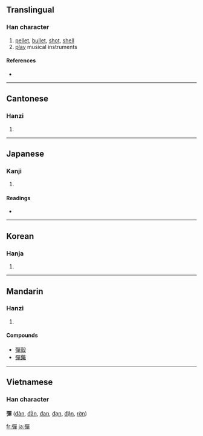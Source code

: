 {{see|弹|弾}}
==Translingual==

===Han character===
{{Han char|rn=57|rad=弓|as=12|sn=15|four=1625<sub>6</sub>|canj=弓口口十 (NRRJ)}}

# [[pellet]], [[bullet]], [[shot]], [[shell]]
# [[play]] musical instruments

====References====
* {{Han ref|kx=0360.450|dkj=09865|dj=0678.330|hdz=21002.080|uh=5F48|ud=24392|bh=BC75|bd=48245}}

----

==Cantonese==

===Hanzi===
{{yue-hanzi|jyut=|y=daan6, taan4}}

# {{defn|Cantonese}}

----

==Japanese==

===Kanji===
{{ja-kanji|grade=|rs=弓12}}

# {{defn|Japanese}}

====Readings====
* {{ja-readings|on=[[だん]] (dan)|kun=[[たま]] (tama), [[はずむ]] (hazumu), [[ひく]] (hiku)}}

----

==Korean==

===Hanja===
{{ko-hanja|hangeul=탄|eumhun=|rv=tan|mr=t'an|y=than}}

# {{defn|Korean}}

----

==Mandarin==

===Hanzi===
{{cmn-hanzi|sim=弹|pin=[[dàn]] ([[dan4]]), [[tán]] ([[tan2]])|wg=tan<sup>4</sup>, tan<sup>2</sup>}}

# {{defn|Mandarin}}

====Compounds====
* [[彈殼]]
* [[彈藥]]

----

==Vietnamese==
===Han character===
'''彈''' ([[đàn]], [[đằn]], [[đan]], [[đạn]], [[đận]], [[rờn]])

[[fr:彈]]
[[ja:彈]]